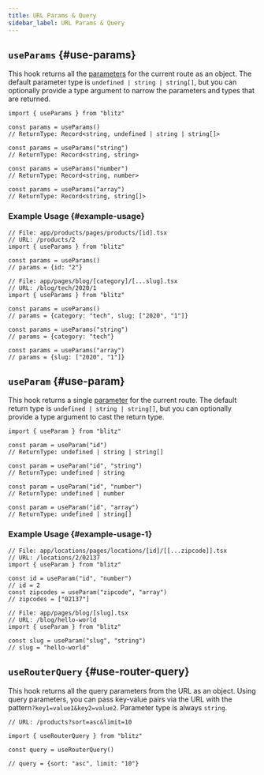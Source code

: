 ```yaml
---
title: URL Params & Query
sidebar_label: URL Params & Query
---
```


## `useParams` {#use-params}

This hook returns all the [parameters](./routing#dynamic-route-segments)
for the current route as an object. The default parameter type is
`undefined | string | string[]`, but you can optionally provide a type
argument to narrow the parameters and types that are returned.

```tsx copy
import { useParams } from "blitz"

const params = useParams()
// ReturnType: Record<string, undefined | string | string[]>

const params = useParams("string")
// ReturnType: Record<string, string>

const params = useParams("number")
// ReturnType: Record<string, number>

const params = useParams("array")
// ReturnType: Record<string, string[]>
```

### Example Usage {#example-usage}

```tsx copy
// File: app/products/pages/products/[id].tsx
// URL: /products/2
import { useParams } from "blitz"

const params = useParams()
// params = {id: "2"}
```

```tsx copy
// File: app/pages/blog/[category]/[...slug].tsx
// URL: /blog/tech/2020/1
import { useParams } from "blitz"

const params = useParams()
// params = {category: "tech", slug: ["2020", "1"]}

const params = useParams("string")
// params = {category: "tech"}

const params = useParams("array")
// params = {slug: ["2020", "1"]}
```

## `useParam` {#use-param}

This hook returns a single [parameter](./routing#dynamic-route-segments)
for the current route. The default return type is
`undefined | string | string[]`, but you can optionally provide a type
argument to cast the return type.

```tsx copy
import { useParam } from "blitz"

const param = useParam("id")
// ReturnType: undefined | string | string[]

const param = useParam("id", "string")
// ReturnType: undefined | string

const param = useParam("id", "number")
// ReturnType: undefined | number

const param = useParam("id", "array")
// ReturnType: undefined | string[]
```

### Example Usage {#example-usage-1}

```tsx copy
// File: app/locations/pages/locations/[id]/[[...zipcode]].tsx
// URL: /locations/2/02137
import { useParam } from "blitz"

const id = useParam("id", "number")
// id = 2
const zipcodes = useParam("zipcode", "array")
// zipcodes = ["02137"]
```

```tsx copy
// File: app/pages/blog/[slug].tsx
// URL: /blog/hello-world
import { useParam } from "blitz"

const slug = useParam("slug", "string")
// slug = "hello-world"
```

## `useRouterQuery` {#use-router-query}

This hook returns all the query parameters from the URL as an object.
Using query parameters, you can pass key-value pairs via the URL with the
pattern`?key1=value1&key2=value2`. Parameter type is always `string`.

```tsx copy
// URL: /products?sort=asc&limit=10

import { useRouterQuery } from "blitz"

const query = useRouterQuery()

// query = {sort: "asc", limit: "10"}
```
